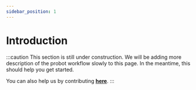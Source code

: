 ```yaml
---
sidebar_position: 1
---
```


# Introduction

:::caution
This section is still under construction.
We will be adding more description of the probot workflow slowly to this page.
In the meantime, this should help you get started.

You can also help us by contributing [**here**](https://github.com/yieldbits/nestjs).
:::

